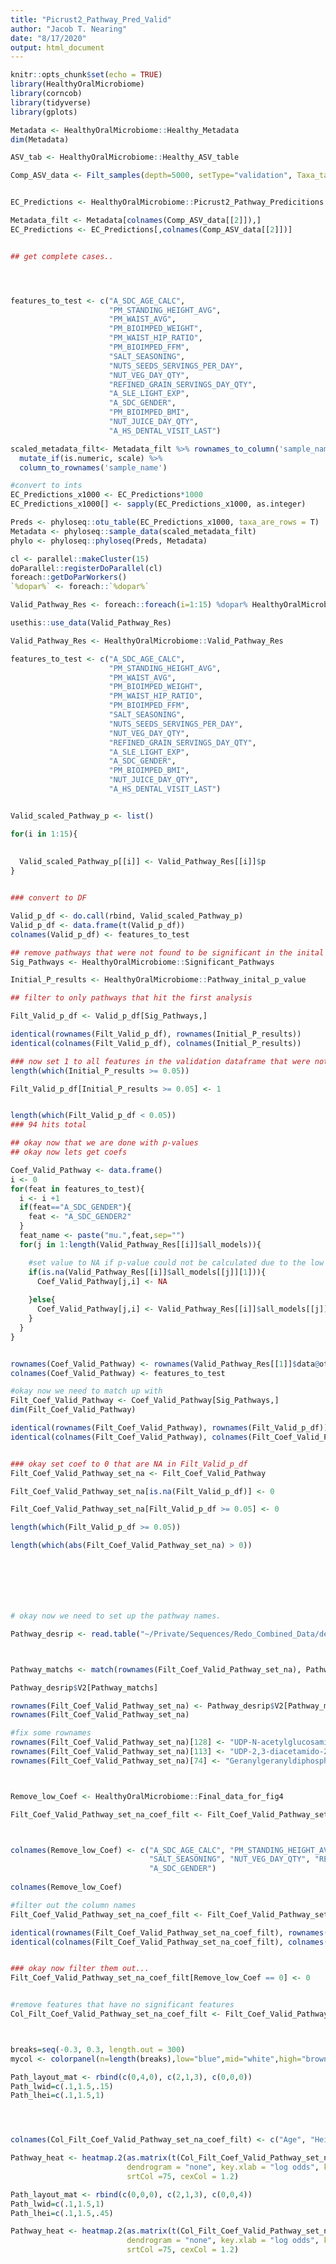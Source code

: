 ```yaml
---
title: "Picrust2_Pathway_Pred_Valid"
author: "Jacob T. Nearing"
date: "8/17/2020"
output: html_document
---
```


```r
knitr::opts_chunk$set(echo = TRUE)
library(HealthyOralMicrobiome)
library(corncob)
library(tidyverse)
library(gplots)
```

```r
Metadata <- HealthyOralMicrobiome::Healthy_Metadata
dim(Metadata)

ASV_tab <- HealthyOralMicrobiome::Healthy_ASV_table

Comp_ASV_data <- Filt_samples(depth=5000, setType="validation", Taxa_table = ASV_tab, Metadata = Metadata, parallel = 20, cutoff_prop = 0)


EC_Predictions <- HealthyOralMicrobiome::Picrust2_Pathway_Predicitions

Metadata_filt <- Metadata[colnames(Comp_ASV_data[[2]]),]
EC_Predictions <- EC_Predictions[,colnames(Comp_ASV_data[[2]])]


## get complete cases..




features_to_test <- c("A_SDC_AGE_CALC",
                      "PM_STANDING_HEIGHT_AVG",
                      "PM_WAIST_AVG",
                      "PM_BIOIMPED_WEIGHT",
                      "PM_WAIST_HIP_RATIO",
                      "PM_BIOIMPED_FFM",
                      "SALT_SEASONING",
                      "NUTS_SEEDS_SERVINGS_PER_DAY",
                      "NUT_VEG_DAY_QTY",
                      "REFINED_GRAIN_SERVINGS_DAY_QTY",
                      "A_SLE_LIGHT_EXP",
                      "A_SDC_GENDER",
                      "PM_BIOIMPED_BMI",
                      "NUT_JUICE_DAY_QTY",
                      "A_HS_DENTAL_VISIT_LAST")

scaled_metadata_filt<- Metadata_filt %>% rownames_to_column('sample_name') %>%
  mutate_if(is.numeric, scale) %>%
  column_to_rownames('sample_name')

```


```r
#convert to ints
EC_Predictions_x1000 <- EC_Predictions*1000
EC_Predictions_x1000[] <- sapply(EC_Predictions_x1000, as.integer)

Preds <- phyloseq::otu_table(EC_Predictions_x1000, taxa_are_rows = T)
Metadata <- phyloseq::sample_data(scaled_metadata_filt)
phylo <- phyloseq::phyloseq(Preds, Metadata)

cl <- parallel::makeCluster(15)
doParallel::registerDoParallel(cl)
foreach::getDoParWorkers()
`%dopar%` <- foreach::`%dopar%`

Valid_Pathway_Res <- foreach::foreach(i=1:15) %dopar% HealthyOralMicrobiome::valid_corn_cob_analysis(features_to_test[i], scaled_metadata_filt, taxa_tab = EC_Predictions_x1000)

usethis::use_data(Valid_Pathway_Res)


```

```r
Valid_Pathway_Res <- HealthyOralMicrobiome::Valid_Pathway_Res

features_to_test <- c("A_SDC_AGE_CALC",
                      "PM_STANDING_HEIGHT_AVG",
                      "PM_WAIST_AVG",
                      "PM_BIOIMPED_WEIGHT",
                      "PM_WAIST_HIP_RATIO",
                      "PM_BIOIMPED_FFM",
                      "SALT_SEASONING",
                      "NUTS_SEEDS_SERVINGS_PER_DAY",
                      "NUT_VEG_DAY_QTY",
                      "REFINED_GRAIN_SERVINGS_DAY_QTY",
                      "A_SLE_LIGHT_EXP",
                      "A_SDC_GENDER",
                      "PM_BIOIMPED_BMI",
                      "NUT_JUICE_DAY_QTY",
                      "A_HS_DENTAL_VISIT_LAST")


Valid_scaled_Pathway_p <- list()

for(i in 1:15){
  
  
  Valid_scaled_Pathway_p[[i]] <- Valid_Pathway_Res[[i]]$p
}


### convert to DF

Valid_p_df <- do.call(rbind, Valid_scaled_Pathway_p)
Valid_p_df <- data.frame(t(Valid_p_df))
colnames(Valid_p_df) <- features_to_test

## remove pathways that were not found to be significant in the inital data analysis
Sig_Pathways <- HealthyOralMicrobiome::Significant_Pathways

Initial_P_results <- HealthyOralMicrobiome::Pathway_inital_p_value

## filter to only pathways that hit the first analysis

Filt_Valid_p_df <- Valid_p_df[Sig_Pathways,]

identical(rownames(Filt_Valid_p_df), rownames(Initial_P_results))
identical(colnames(Filt_Valid_p_df), colnames(Initial_P_results))

### now set 1 to all features in the validation dataframe that were not found to be significant in the original analysis
length(which(Initial_P_results >= 0.05))

Filt_Valid_p_df[Initial_P_results >= 0.05] <- 1


length(which(Filt_Valid_p_df < 0.05))
### 94 hits total

## okay now that we are done with p-values
## okay now lets get coefs

Coef_Valid_Pathway <- data.frame()
i <- 0
for(feat in features_to_test){
  i <- i +1
  if(feat=="A_SDC_GENDER"){
    feat <- "A_SDC_GENDER2"
  }
  feat_name <- paste("mu.",feat,sep="")
  for(j in 1:length(Valid_Pathway_Res[[i]]$all_models)){

    #set value to NA if p-value could not be calculated due to the low abundance of that organism (discriminant taxa)
    if(is.na(Valid_Pathway_Res[[i]]$all_models[[j]][1])){
      Coef_Valid_Pathway[j,i] <- NA
      
    }else{
      Coef_Valid_Pathway[j,i] <- Valid_Pathway_Res[[i]]$all_models[[j]]$coefficients[,1][which(rownames(Valid_Pathway_Res[[i]]$all_models[[j]]$coefficients)==feat_name)]
    }
  }
}


rownames(Coef_Valid_Pathway) <- rownames(Valid_Pathway_Res[[1]]$data@otu_table)
colnames(Coef_Valid_Pathway) <- features_to_test

#okay now we need to match up with 
Filt_Coef_Valid_Pathway <- Coef_Valid_Pathway[Sig_Pathways,]
dim(Filt_Coef_Valid_Pathway)

identical(rownames(Filt_Coef_Valid_Pathway), rownames(Filt_Valid_p_df))
identical(colnames(Filt_Coef_Valid_Pathway), colnames(Filt_Coef_Valid_Pathway))


### okay set coef to 0 that are NA in Filt_Valid_p_df
Filt_Coef_Valid_Pathway_set_na <- Filt_Coef_Valid_Pathway

Filt_Coef_Valid_Pathway_set_na[is.na(Filt_Valid_p_df)] <- 0

Filt_Coef_Valid_Pathway_set_na[Filt_Valid_p_df >= 0.05] <- 0

length(which(Filt_Valid_p_df >= 0.05))

length(which(abs(Filt_Coef_Valid_Pathway_set_na) > 0))







# okay now we need to set up the pathway names.

Pathway_desrip <- read.table("~/Private/Sequences/Redo_Combined_Data/deblur/Freq_filt_18/rarified_table/raw_rare_tab/picrust2_out_pipeline/metacyc_pathways_info.txt", header=F, sep="\t", check.names = F, comment="", quote = "", stringsAsFactors = F)



Pathway_matchs <- match(rownames(Filt_Coef_Valid_Pathway_set_na), Pathway_desrip$V1)

Pathway_desrip$V2[Pathway_matchs]

rownames(Filt_Coef_Valid_Pathway_set_na) <- Pathway_desrip$V2[Pathway_matchs]
rownames(Filt_Coef_Valid_Pathway_set_na)

#fix some rownames
rownames(Filt_Coef_Valid_Pathway_set_na)[128] <- "UDP-N-acetylglucosamine-derived O-antigen block biosynthesis"
rownames(Filt_Coef_Valid_Pathway_set_na)[113] <- "UDP-2,3-diacetamido-2,3-dideoxy-alpha;-D-mannuronate biosynthesis"
rownames(Filt_Coef_Valid_Pathway_set_na)[74] <- "Geranylgeranyldiphosphate biosynthesis I (via mevalonate)"



Remove_low_Coef <- HealthyOralMicrobiome::Final_data_for_fig4

Filt_Coef_Valid_Pathway_set_na_coef_filt <- Filt_Coef_Valid_Pathway_set_na[rownames(Remove_low_Coef),]



colnames(Remove_low_Coef) <- c("A_SDC_AGE_CALC", "PM_STANDING_HEIGHT_AVG", "PM_WAIST_HIP_RATIO", "PM_BIOIMPED_FFM",
                               "SALT_SEASONING", "NUT_VEG_DAY_QTY", "REFINED_GRAIN_SERVINGS_DAY_QTY", "A_SLE_LIGHT_EXP", 
                               "A_SDC_GENDER")
 
colnames(Remove_low_Coef)

#filter out the column names
Filt_Coef_Valid_Pathway_set_na_coef_filt <- Filt_Coef_Valid_Pathway_set_na_coef_filt[,colnames(Remove_low_Coef)]

identical(rownames(Filt_Coef_Valid_Pathway_set_na_coef_filt), rownames(Remove_low_Coef))
identical(colnames(Filt_Coef_Valid_Pathway_set_na_coef_filt), colnames(Remove_low_Coef))


### okay now filter them out...
Filt_Coef_Valid_Pathway_set_na_coef_filt[Remove_low_Coef == 0] <- 0


#remove features that have no significant features
Col_Filt_Coef_Valid_Pathway_set_na_coef_filt <- Filt_Coef_Valid_Pathway_set_na_coef_filt[,-which(colSums(Filt_Coef_Valid_Pathway_set_na_coef_filt)==0)]



breaks=seq(-0.3, 0.3, length.out = 300)
mycol <- colorpanel(n=length(breaks),low="blue",mid="white",high="brown")

Path_layout_mat <- rbind(c(0,4,0), c(2,1,3), c(0,0,0))
Path_lwid=c(.1,1.5,.15)
Path_lhei=c(.1,1.5,1)




colnames(Col_Filt_Coef_Valid_Pathway_set_na_coef_filt) <- c("Age", "Height", "Waist Hip Ratio", "Refined Grain Servings")

Pathway_heat <- heatmap.2(as.matrix(t(Col_Filt_Coef_Valid_Pathway_set_na_coef_filt)), density.info = "none", symkey = F, trace="none",
                          dendrogram = "none", key.xlab = "log odds", key=T, col=mycol, lmat = Path_layout_mat, lwid = Path_lwid, lhei = Path_lhei, cexRow = 1.5,
                          srtCol =75, cexCol = 1.2)

Path_layout_mat <- rbind(c(0,0,0), c(2,1,3), c(0,0,4))
Path_lwid=c(.1,1.5,1)
Path_lhei=c(.1,1.5,.45)

Pathway_heat <- heatmap.2(as.matrix(t(Col_Filt_Coef_Valid_Pathway_set_na_coef_filt)), density.info = "none", symkey = T, trace="none",
                          dendrogram = "none", key.xlab = "log odds", key=T, col=mycol, lmat = Path_layout_mat, lwid = Path_lwid, lhei = Path_lhei, cexRow = .9,
                          srtCol =75, cexCol = 1.2)


```
